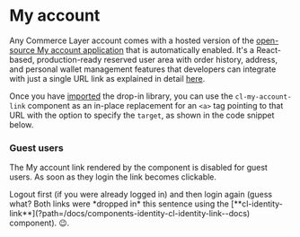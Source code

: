 
<Meta of={Stories} />

# My account

Any Commerce Layer account comes with a hosted version of the [open-source My account application](https://github.com/commercelayer/commercelayer-my-account) that is automatically enabled. It's a React-based, production-ready reserved user area with order history, address, and personal wallet management features that developers can integrate with just a single URL link as explained in detail [here](https://github.com/commercelayer/commercelayer-my-account#hosted-version).

Once you have [imported](?path=/docs/getting-started--docs) the drop-in library, you can use the `cl-my-account-link` component as an in-place replacement for an `<a>` tag pointing to that URL with the option to specify the `target`, as shown in the code snippet below.

<Canvas of={Stories.Basic} />

<Controls of={Stories.Basic} />

### Guest users

The My account link rendered by the component is disabled for guest users. As soon as they login the link becomes clickable.

<Alert title="Try it out!" type="success">
  <cl-identity-link class="font-bold text-[#1EA7FD]" type="logout" target="_parent">Logout</cl-identity-link> first (if you were already logged in) and then <cl-identity-link class="font-bold text-[#1EA7FD]" type="login" target="_blank">login</cl-identity-link> again (guess what? Both links were *dropped in* this sentence using the [**cl-identity-link**](?path=/docs/components-identity-cl-identity-link--docs) component). 😉.
</Alert>
